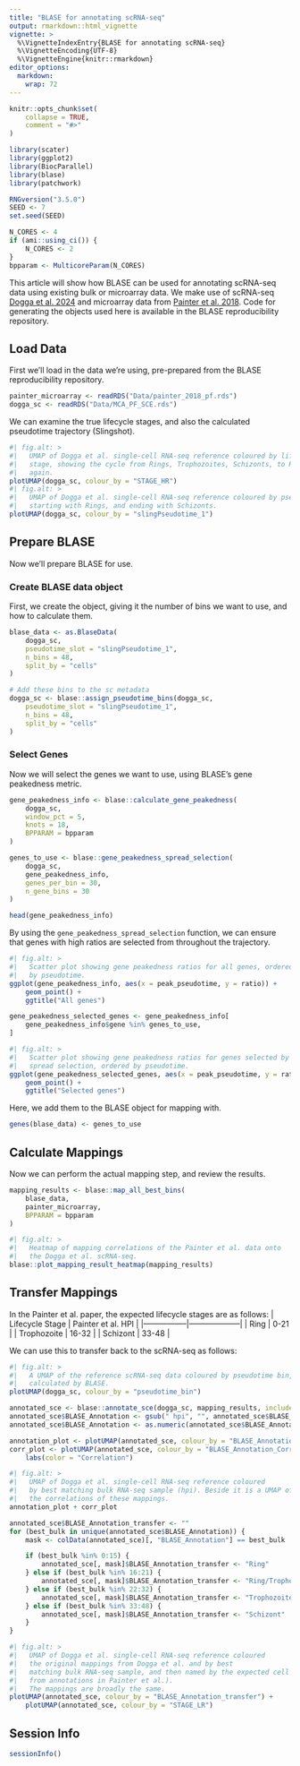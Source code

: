 ```yaml
---
title: "BLASE for annotating scRNA-seq"
output: rmarkdown::html_vignette
vignette: >
  %\VignetteIndexEntry{BLASE for annotating scRNA-seq}
  %\VignetteEncoding{UTF-8}
  %\VignetteEngine{knitr::rmarkdown}
editor_options: 
  markdown: 
    wrap: 72
---
```


```r
knitr::opts_chunk$set(
    collapse = TRUE,
    comment = "#>"
)
```

```r
library(scater)
library(ggplot2)
library(BiocParallel)
library(blase)
library(patchwork)
```

```r
RNGversion("3.5.0")
SEED <- 7
set.seed(SEED)
```

```r
N_CORES <- 4
if (ami::using_ci()) {
    N_CORES <- 2
}
bpparam <- MulticoreParam(N_CORES)
```

This article will show how BLASE can be used for annotating scRNA-seq
data using existing bulk or microarray data. We make use of scRNA-seq
[Dogga et al.
2024](https://www.science.org/doi/10.1126/science.adj4088) and
microarray data from [Painter et al.
2018](https://www.nature.com/articles/s41467-018-04966-3). Code for
generating the objects used here is available in the BLASE
reproducibility repository.

## Load Data

First we'll load in the data we're using, pre-prepared from the BLASE
reproducibility repository.

```r
painter_microarray <- readRDS("Data/painter_2018_pf.rds")
dogga_sc <- readRDS("Data/MCA_PF_SCE.rds")
```

We can examine the true lifecycle stages, and also the calculated
pseudotime trajectory (Slingshot).

```r
#| fig.alt: >
#|   UMAP of Dogga et al. single-cell RNA-seq reference coloured by lifecycle
#|   stage, showing the cycle from Rings, Trophozoites, Schizonts, to Rings
#|   again.
plotUMAP(dogga_sc, colour_by = "STAGE_HR")
#| fig.alt: >
#|   UMAP of Dogga et al. single-cell RNA-seq reference coloured by pseudotime,
#|   starting with Rings, and ending with Schizonts.
plotUMAP(dogga_sc, colour_by = "slingPseudotime_1")
```

## Prepare BLASE 

Now we'll prepare BLASE for use.

### Create BLASE data object 

First, we create the object, giving it the number of bins we want to
use, and how to calculate them.

```r
blase_data <- as.BlaseData(
    dogga_sc,
    pseudotime_slot = "slingPseudotime_1",
    n_bins = 48,
    split_by = "cells"
)

# Add these bins to the sc metadata
dogga_sc <- blase::assign_pseudotime_bins(dogga_sc,
    pseudotime_slot = "slingPseudotime_1",
    n_bins = 48,
    split_by = "cells"
)
```

### Select Genes 

Now we will select the genes we want to use, using BLASE's gene
peakedness metric.

```r
gene_peakedness_info <- blase::calculate_gene_peakedness(
    dogga_sc,
    window_pct = 5,
    knots = 18,
    BPPARAM = bpparam
)

genes_to_use <- blase::gene_peakedness_spread_selection(
    dogga_sc,
    gene_peakedness_info,
    genes_per_bin = 30,
    n_gene_bins = 30
)

head(gene_peakedness_info)
```

By using the `gene_peakedness_spread_selection` function, we can ensure
that genes with high ratios are selected from throughout the trajectory.

```r
#| fig.alt: >
#|   Scatter plot showing gene peakedness ratios for all genes, ordered
#|   by pseudotime.
ggplot(gene_peakedness_info, aes(x = peak_pseudotime, y = ratio)) +
    geom_point() +
    ggtitle("All genes")

gene_peakedness_selected_genes <- gene_peakedness_info[
    gene_peakedness_info$gene %in% genes_to_use,
]
```

```r
#| fig.alt: >
#|   Scatter plot showing gene peakedness ratios for genes selected by BLASE
#|   spread selection, ordered by pseudotime.
ggplot(gene_peakedness_selected_genes, aes(x = peak_pseudotime, y = ratio)) +
    geom_point() +
    ggtitle("Selected genes")
```

Here, we add them to the BLASE object for mapping with.

```r
genes(blase_data) <- genes_to_use
```

## Calculate Mappings

Now we can perform the actual mapping step, and review the results.

```r
mapping_results <- blase::map_all_best_bins(
    blase_data,
    painter_microarray,
    BPPARAM = bpparam
)
```

```r
#| fig.alt: >
#|   Heatmap of mapping correlations of the Painter et al. data onto
#|   the Dogga et al. scRNA-seq.
blase::plot_mapping_result_heatmap(mapping_results)
```


## Transfer Mappings

In the Painter et al. paper, the expected lifecycle stages are as
follows:
| Lifecycle Stage | Painter et al. HPI |
|-----------------|--------------------|
| Ring            | 0-21               |
| Trophozoite     | 16-32              |
| Schizont        | 33-48              |

We can use this to transfer back to the scRNA-seq as follows:

```r
#| fig.alt: >
#|   A UMAP of the reference scRNA-seq data coloured by pseudotime bin, as
#|   calculated by BLASE.
plotUMAP(dogga_sc, colour_by = "pseudotime_bin")
```

```r
annotated_sce <- blase::annotate_sce(dogga_sc, mapping_results, include_stats = TRUE)
annotated_sce$BLASE_Annotation <- gsub(" hpi", "", annotated_sce$BLASE_Annotation)
annotated_sce$BLASE_Annotation <- as.numeric(annotated_sce$BLASE_Annotation)

annotation_plot <- plotUMAP(annotated_sce, colour_by = "BLASE_Annotation")
corr_plot <- plotUMAP(annotated_sce, colour_by = "BLASE_Annotation_Correlation") +
    labs(color = "Correlation")
```

```r
#| fig.alt: >
#|   UMAP of Dogga et al. single-cell RNA-seq reference coloured
#|   by best matching bulk RNA-seq sample (hpi). Beside it is a UMAP of
#|   the correlations of these mappings.
annotation_plot + corr_plot
```

```r
annotated_sce$BLASE_Annotation_transfer <- ""
for (best_bulk in unique(annotated_sce$BLASE_Annotation)) {
    mask <- colData(annotated_sce)[, "BLASE_Annotation"] == best_bulk

    if (best_bulk %in% 0:15) {
        annotated_sce[, mask]$BLASE_Annotation_transfer <- "Ring"
    } else if (best_bulk %in% 16:21) {
        annotated_sce[, mask]$BLASE_Annotation_transfer <- "Ring/Trophozoite"
    } else if (best_bulk %in% 22:32) {
        annotated_sce[, mask]$BLASE_Annotation_transfer <- "Trophozoite"
    } else if (best_bulk %in% 33:48) {
        annotated_sce[, mask]$BLASE_Annotation_transfer <- "Schizont"
    }
}
```

```r
#| fig.alt: >
#|   UMAP of Dogga et al. single-cell RNA-seq reference coloured
#|   the original mappings from Dogga et al. and by best
#|   matching bulk RNA-seq sample, and then named by the expected cell type (
#|   from annotations in Painter et al.).
#|   The mappings are broadly the same.
plotUMAP(annotated_sce, colour_by = "BLASE_Annotation_transfer") +
    plotUMAP(annotated_sce, colour_by = "STAGE_LR")
```

## Session Info

```r
sessionInfo()
```
